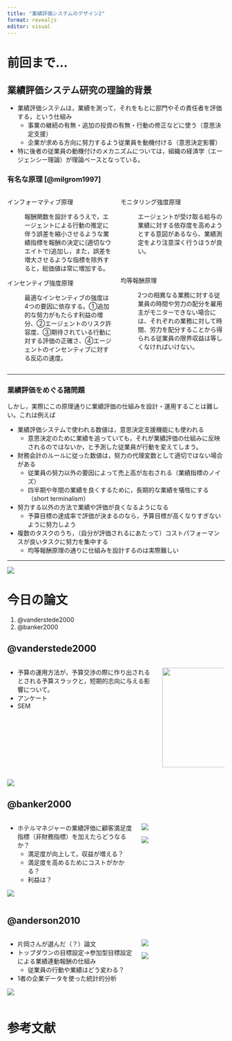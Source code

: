 ```yaml
---
title: "業績評価システムのデザイン2"
format: revealjs
editor: visual
---
```


# 前回まで...

## 業績評価システム研究の理論的背景

-   業績評価システムは，業績を測って，それをもとに部門やその責任者を評価する，という仕組み
    -   事業の継続の有無・追加の投資の有無・行動の修正などに使う（意思決定支援）
    -   企業が求める方向に努力するよう従業員を動機付ける（意思決定影響）
-   特に後者の従業員の動機付けのメカニズムについては，組織の経済学（エージェンシー理論）が理論ベースとなっている。

### 有名な原理 [@milgrom1997]

::: columns
::: {.column width="50%"}

インフォーマティブ原理

:   報酬関数を設計するうえで，エージェントによる行動の推定に伴う誤差を縮小させるような業績指標を報酬の決定に(適切なウエイトで)追加し，また，誤差を増大させるような指標を除外すると，総価値は常に増加する。

インセンティブ強度原理

:   最適なインセンティブの強度は4つの要因に依存する。①追加的な努力がもたらす利益の増分、②エージェントのリスク許容度、③期待されている行動に対する評価の正確さ、④エージェントのインセンティブに対する反応の速度。
:::

::: {.column width="50%"}

モニタリング強度原理

:   エージェントが受け取る給与の業績に対する依存度を高めようとする意図があるなら、業績測定をより注意深く行うほうが良い。\
    \
    \

均等報酬原理

:   2つの相異なる業務に対する従業員の時間や労力の配分を雇用主がモニターできない場合には、それぞれの業務に対して時間、労力を配分することから得られる従業員の限界収益は等しくなければいけない。
:::
:::

------------------------------------------------------------------------

### 業績評価をめぐる諸問題

しかし，実際にこの原理通りに業績評価の仕組みを設計・運用することは難しい。これは例えば

-   業績評価システムで使われる数値は，意思決定支援機能にも使われる
    -   意思決定のために業績を追っていても，それが業績評価の仕組みに反映されるのではないか，と予測した従業員が行動を変えてしまう。
-   財務会計のルールに従った数値は，努力の代理変数として適切ではない場合がある
    -   従業員の努力以外の要因によって売上高が左右される（業績指標のノイズ）
    -   四半期や年間の業績を良くするために，長期的な業績を犠牲にする（short terminalism）
-   努力する以外の方法で業績や評価が良くなるようになる
    -   予算目標の達成率で評価が決まるのなら，予算目標が高くなりすぎないように努力しよう
-   複数のタスクのうち，（自分が評価されるにあたって）コストパフォーマンスが良いタスクに努力を集中する
    -   均等報酬原理の通りに仕組みを設計するのは実際難しい

------------------------------------------------------------------------

![](images/ad.png){fig-align="center"}

# 今日の論文

1.  @vanderstede2000
2.  @banker2000

## @vanderstede2000

::: columns
::: {.column width="70%"}
-   予算の運用方法が，予算交渉の際に作り出されるとされる予算スラックと，短期的志向に与える影響について。
-   アンケート
-   SEM
:::

::: {.column width="30%"}
![](images/61FNLPaBorL._SX382_BO1,204,203,200_.jpg){width="231"}
:::
:::

![](images/Screenshot%202023-05-09%20at%2011.15.20.png)

## @banker2000

::: columns
::: {.column width="60%"}
-   ホテルマネジャーの業績評価に顧客満足度指標（非財務指標）を加えたらどうなるか？
    -   満足度が向上して，収益が増える？
    -   満足度を高めるためにコストがかかる？
    -   利益は？

![](images/Screenshot%202023-05-09%20at%2011.26.10.png)
:::

::: {.column width="40%"}
![](images/Rajiv-Banker-5.1.jpg)

![](images/Screenshot%202023-05-09%20at%2011.24.28-01.png)
:::
:::

## @anderson2010

::: columns
::: {.column width="60%"}
-   片岡さんが選んだ（？）論文
-   トップダウンの目標設定→参加型目標設定による業績連動報酬の仕組み
    -   従業員の行動や業績はどう変わる？
-   1者の企業データを使った統計的分析

![](images/Screenshot%202023-05-09%20at%2011.34.12.png)
:::

::: {.column width="40%"}
![](images/Screenshot%202023-05-09%20at%2011.33.14.png)

![](images/Screenshot%202023-05-09%20at%2011.33.39.png)
:::
:::

# 参考文献
